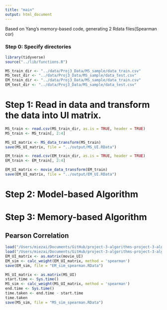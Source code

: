 ```yaml
---
title: "main"
output: html_document
---
```


Based on Yang's memory-based code, generating 2 Rdata files(Spearman cor)

### Step 0: Specify directories 
```r
library(tidyverse)
source("../lib/functions.R")

MS_train_dir <- "../data/Proj3_Data/MS_sample/data_train.csv"
MS_test_dir <- "../data/Proj3_Data/MS_sample/data_test.csv"
EM_train_dir <- "../data/Proj3_Data/MS_sample/data_train.csv"
EM_test_dir <- "../data/Proj3_Data/MS_sample/data_test.csv"
```

# Step 1: Read in data and transform the data into UI matrix.

```r
MS_train <- read.csv(MS_train_dir, as.is = TRUE, header = TRUE)
MS_train <- MS_train[, 2:4]

MS_UI_matrix <- MS_data_transform(MS_train)
save(MS_UI_matrix, file = "../output/MS_UI.RData")

EM_train <- read.csv(EM_train_dir, as.is = TRUE, header = TRUE)
EM_train <- EM_train[, 2:4]

EM_UI_matrix <- movie_data_transform(EM_train)
save(EM_UI_matrix, file = "../output/EM_UI.RData")

```

# Step 2: Model-based Algorithm

# Step 3: Memory-based Algorithm

## Pearson Correlation

```r
load("/Users/miezai/Documents/GitHub/project-3-algorithms-project-3-algorithms-group-5/data/Proj3_Data/MS_UI.RData")
load("/Users/miezai/Documents/GitHub/project-3-algorithms-project-3-algorithms-group-5/data/Proj3_Data/EM_UI.RData")
EM_UI_matrix <- as.matrix(movie_UI)
EM_sim <- calc_weight(EM_UI_matrix, method = 'spearman')
save(EM_sim, file = "EM_sim_spearman.RData")
```

```r
MS_UI_matrix <- as.matrix(MS_UI)
start.time <- Sys.time()
MS_sim <- calc_weight(MS_UI_matrix, method = 'spearman')
end.time <- Sys.time()
time.taken <- end.time - start.time
time.taken 
save(MS_sim, file = "MS_sim_spearman.RData")
```

